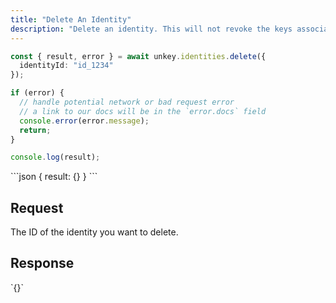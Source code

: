 ```yaml
---
title: "Delete An Identity"
description: "Delete an identity. This will not revoke the keys associated with the identity."
---
```


<RequestExample>

```ts
const { result, error } = await unkey.identities.delete({
  identityId: "id_1234"
});

if (error) {
  // handle potential network or bad request error
  // a link to our docs will be in the `error.docs` field
  console.error(error.message);
  return;
}

console.log(result);
```

</RequestExample>

<ResponseExample>
```json
{
  result: {}
}
```
</ResponseExample>

## Request

<ParamField path="identityId" type="string" required>
  The ID of the identity you want to delete.
</ParamField>

## Response
<ResponseField name="result">
    `{}`
</ResponseField>

